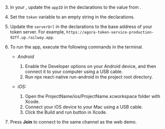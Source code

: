 <PlatformWrapper platform="react-native">

3.  In your <Vpl k="CLIENT" />, update the `appID` in the declarations to the value from <Vg k="CONSOLE" />.

1.  Set the `token` variable to an empty string in the declarations.

1.  Update the `serverUrl` in the declarations to the base address of your token server. For example, `https://agora-token-service-production-92ff.up.railway.app`.

1.  To run the app, execute the following commands in the terminal.

    - *Android*

        1. Enable the Developer options on your Android device, and then connect it to your computer using a USB cable.
        1. Run npx react-native run-android in the project root directory.

    - *iOS:*

        1. Open the ProjectName/ios/ProjectName.xcworkspace folder with Xcode.
        1. Connect your iOS device to your Mac using a USB cable.
        1. Click the Build and run button in Xcode. 

1. Press **Join** to connect to the same channel as the web demo.

</PlatformWrapper>